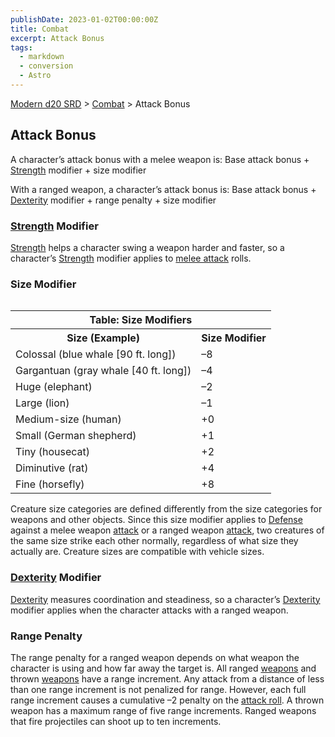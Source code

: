 ```yaml
---
publishDate: 2023-01-02T00:00:00Z
title: Combat
excerpt: Attack Bonus
tags:
  - markdown
  - conversion
  - Astro
---
```


[Modern d20 SRD](/#modernD20) > [Combat](modern-d20-srd-combat-index) > Attack Bonus

## Attack Bonus

A character’s attack bonus with a melee weapon is: Base attack bonus +
[Strength](modern-d20-srd-basics-ability-scores) modifier + size modifier

With a ranged weapon, a character’s attack bonus is: Base attack bonus +
[Dexterity](modern-d20-srd-basics-ability-scores) modifier + range penalty +
size modifier

### [Strength](modern-d20-srd-basics-ability-scores) Modifier

[Strength](modern-d20-srd-basics-ability-scores) helps a character swing a
weapon harder and faster, so a character’s [Strength](modern-d20-srd-basics-ability-scores) modifier applies to [melee attack](modern-d20-srd-combat-attack-roll) rolls.

### Size Modifier


<table style="float: right"><tr><th colspan="2"> Table: Size Modifiers</th></tr> <tr> <th>Size (Example)</th> <th>Size Modifier</th> </tr> <tr><td>Colossal (blue whale [90 ft. long])</td><td> –8</td></tr> <tr class="shaded"><td>Gargantuan (gray whale [40 ft. long])</td><td> –4</td></tr> <tr><td>Huge (elephant)</td><td> –2</td></tr> <tr class="shaded"><td>Large (lion)</td><td> –1</td></tr> <tr><td>Medium-size (human)</td><td> +0</td></tr> <tr class="shaded"><td>Small (German shepherd)</td><td> +1</td></tr> <tr><td>Tiny (housecat)</td><td> +2</td></tr> <tr class="shaded"><td>Diminutive (rat)</td><td> +4</td></tr> <tr><td>Fine (horsefly)</td><td> +8 </td></tr></table>


Creature size categories are defined differently from the size categories for
weapons and other objects. Since this size modifier applies to
[Defense](modern-d20-srd-combat-defense) against a melee weapon
[attack](modern-d20-srd-combat-attack-roll) or a ranged weapon
[attack](modern-d20-srd-combat-attack-roll), two creatures of the same size
strike each other normally, regardless of what size they actually are.
Creature sizes are compatible with vehicle sizes.

### [Dexterity](modern-d20-srd-basics-ability-scores) Modifier

[Dexterity](modern-d20-srd-basics-ability-scores) measures coordination and
steadiness, so a character’s [Dexterity](modern-d20-srd-basics-ability-scores)
modifier applies when the character attacks with a ranged weapon.

### Range Penalty

The range penalty for a ranged weapon depends on what weapon the character is
using and how far away the target is. All ranged [weapons](modern-d20-srd-equipment-equipment-weapons) and thrown [weapons](modern-d20-srd-equipment-equipment-weapons) have a range increment. Any attack from a distance of less
than one range increment is not penalized for range. However, each full range
increment causes a cumulative –2 penalty on the [attack roll](modern-d20-srd-combat-attack-roll). A thrown weapon has a maximum range of five range
increments. Ranged weapons that fire projectiles can shoot up to ten
increments.

